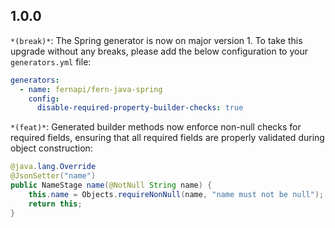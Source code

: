 ## 1.0.0
`*(break)*`: The Spring generator is now on major version 1. To take this upgrade without any breaks, please add the below
configuration to your `generators.yml` file:
```yaml
generators:
  - name: fernapi/fern-java-spring
    config:
      disable-required-property-builder-checks: true
```


`*(feat)*`: Generated builder methods now enforce non-null checks for required fields, ensuring that all required 
fields are properly validated during object construction:
  ```java
  @java.lang.Override
  @JsonSetter("name")
  public NameStage name(@NotNull String name) {
      this.name = Objects.requireNonNull(name, "name must not be null");
      return this;
  }
  ```


